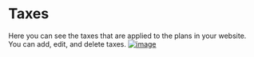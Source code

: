 # Taxes

Here you can see the taxes that are applied to the plans in your website. You can add, edit, and delete taxes.
[![image](https://www.linkpicture.com/q/Web-capture_5-3-2023_134440_aiimage.abndevs.net.jpeg)](https://www.linkpicture.com/view.php?img=LPic64044874718f11761900271)